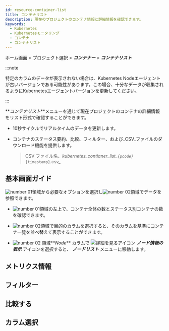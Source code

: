 ```yaml
---
id: resource-container-list
title: コンテナリスト
description: 現在のプロジェクトのコンテナ情報と詳細情報を確認できます。
keywords:
  - Kubernetes
  - Kubernetesモニタリング
  - コンテナ
  - コンテナリスト
---
```


ホーム画面 > プロジェクト選択 > **_コンテナー_** > **_コンテナリスト_**

:::note

特定のカラムのデータが表示されない場合は、Kubernetes Nodeエージェントが古いバージョンである可能性があります。この場合、十分なデータが収集されるようにKubernetesエージェントバージョンを更新してください。 

:::

**_コンテナリスト_**メニューを通じて現在プロジェクトのコンテナの詳細情報をリスト形式で確認することができます。 

- 10秒サイクルでリアルタイムのデータを更新します。 

- コンテナのステータス要約、比較、フィルター、および_CSV_ファイルのダウンロード機能を提供します。

  > CSV ファイル名、_kubernetes\_contianer\_list\_`{pcode}`_`{timestamp}`.csv_

## 基本画面ガイド

<ImgLang img='k8s-resource-container-list-m.png' desc='コンテナ一覧メイン画面' />

![number 01](/img/number-01.png)領域から必要なオプションを選択し![number 02](/img/number-02.png)領域でデータを参照できます。 

- ![number 01](/img/number-01.png)領域の左上で、コンテナ全体の数とステータス別コンテナの数を確認できます。

- ![number 02](/img/number-02.png)領域で目的のカラムを選択すると、そのカラムを基準にコンテナ一覧を並べ替えて表示することができます。

- ![number 02](/img/number-02.png) 領域**_Node_** カラムで ![詳細を見るアイコン](/img/ic-pageview.svg) **_ノード情報の表示_** アイコンを選択すると、 **_ノードリスト_** メニューに移動します。

## メトリクス情報


<K8slistmetric />

## フィルター


<K8slistfilter />

## 比較する


<K8slistcompare />

## カラム選択


<K8slistcl />
